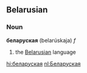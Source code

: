 ==Belarusian==
===Noun===
'''беларуская''' (belarúskaja) ''f''

# the [[Belarusian]] language

[[hi:беларуская]]
[[nl:Беларуская]]